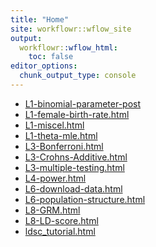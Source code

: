 ```yaml
---
title: "Home"
site: workflowr::wflow_site
output:
  workflowr::wflow_html:
    toc: false
editor_options:
  chunk_output_type: console
---
```



- [L1-binomial-parameter-post](L1-binomial-parameter-post.html)
- [L1-female-birth-rate.html](L1-female-birth-rate.html)
- [L1-miscel.html](L1-miscel.html)
- [L1-theta-mle.html](L1-theta-mle.html)
- [L3-Bonferroni.html](L3-Bonferroni.html)
- [L3-Crohns-Additive.html](L3-Crohns-Additive.html)
- [L3-multiple-testing.html](L3-multiple-testing.html)
- [L4-power.html](L4-power.html)
- [L6-download-data.html](L6-download-data.html)
- [L6-population-structure.html](L6-population-structure.html)
- [L8-GRM.html](L8-GRM.html)
- [L8-LD-score.html](L8-LD-score.html)
- [ldsc_tutorial.html](ldsc_tutorial.html)
